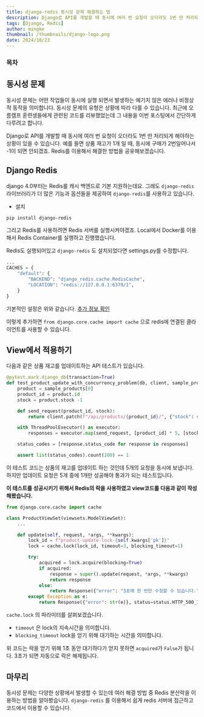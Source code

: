 ```yaml
---
title: django-redis 동시성 문제 해결하는 법
description: Django로 API를 개발할 때 동시에 여러 번 요청이 오더라도 1번 만 처리되게 해야하는 상황이 있을 수 있습니다. 예를 들면 상품 재고가 1개 일 때, 동시에 구매가 2번일어나서 -1이 되면 안되겠죠. Redis를 이용해서 해결한 방법을 공유해보겠습니다.
tags: [Django, Redis]
author: mingke
thumbnail: /thumbnails/django-logo.png
date: 2024/10/23
---
```


### 목차

## 동시성 문제

동시성 문제는 어떤 작업들이 동시에 실행 되면서 발생하는 예기치 않은 에러나 비정상적 동작을 의미합니다. 동시성 문제의 유형은 상황에 따라 다를 수 있습니다. 최근에 오름캠프 훈련생들에게 관련된 코드를 리뷰했었는데 그 내용을 이번 포스팅에서 간단하게 다루려고 합니다.

Django로 API를 개발할 때 동시에 여러 번 요청이 오더라도 1번 만 처리되게 해야하는 상황이 있을 수 있습니다. 예를 들면 상품 재고가 1개 일 때, 동시에 구매가 2번일어나서 -1이 되면 안되겠죠. Redis를 이용해서 해결한 방법을 공유해보겠습니다.

## Django Redis

django 4.0부터는 Redis를 캐시 백엔드로 기본 지원하는데요. 그래도 `django-redis` 라이브러리가 더 많은 기능과 옵션들을 제공하여 `django-redis`를 사용하고 있습니다.

- 설치

```bash
pip install django-redis
```

그리고 Redis를 사용하려면 Redis 서버를 실행시켜야겠죠. Local에서 Docker를 이용해서 Redis Container를 실행하고 진행했습니다.

Redis도 실행되어있고 `django-redis` 도 설치되었다면 settings.py를 수정합니다.

```python
...
CACHES = {
    "default": {
        "BACKEND": "django_redis.cache.RedisCache",
        "LOCATION": "redis://127.0.0.1:6379/1",
    }
}
```

기본적인 설정은 위와 같습니다. [추가 정보 확인](https://github.com/jazzband/django-redis)

이렇게 추가하면 `from django.core.cache import cache` 으로 redis에 연결된 클라이언트를 사용할 수 있습니다.

## View에서 적용하기

다음과 같은 상품 재고를 업데이트하는 API 테스트가 있습니다.

```python
@pytest.mark.django_db(transaction=True)
def test_product_update_with_concurrency_problem(db, client, sample_products):
    product = sample_products[0]
    product_id = product.id
    stock = product.stock -1

    def send_request(product_id, stock):
        return client.patch(f"/api/products/{product_id}/", {"stock": stock})

    with ThreadPoolExecutor() as executor:
        responses = executor.map(send_request, [product_id] * 5, [stock] * 5)

    status_codes = [response.status_code for response in responses]

    assert list(status_codes).count(200) == 1
```

이 테스트 코드는 상품의 재고를 업데이트 하는 것인데 5개의 요청을 동시에 보냅니다. 하지만 업데이트 요청은 5개 중에 1개만 성공해야 통과가 되는 테스트입니다.

**이 테스트를 성공시키기 위해서 Redis의 락을 사용하였고 view코드를 다음과 같이 작성해봤습니다.**

```python
from django.core.cache import cache

class ProductViewSet(viewsets.ModelViewSet):
    ...

    def update(self, request, *args, **kwargs):
        lock_id = f"product-update-lock-{self.kwargs['pk']}"
        lock = cache.lock(lock_id, timeout=3, blocking_timeout=1)

        try:
            acquired = lock.acquire(blocking=True)
            if acquired:
                response = super().update(request, *args, **kwargs)
                return response
            else:
                return Response({"error": "3초에 한 번만 수정할 수 있습니다."}, status=status.HTTP_429_TOO_MANY_REQUESTS)
        except Exception as e:
            return Response({"error": str(e)}, status=status.HTTP_500_INTERNAL_SERVER_ERROR)
```

`cache.lock` 의 파라미터를 살펴보겠습니다.

- `timeout` 은 lock의 지속시간을 의미합니다.
- `blocking_timeout` lock을 얻기 위해 대기하는 시간을 의미합니다.

위 코드는 락을 얻기 위해 1초 동안 대기하다가 얻지 못하면 `acquired`가 `False`가 됩니다. 3초가 되면 자동으로 락은 해제됩니다.

## 마무리

동시성 문제는 다양한 상황에서 발생할 수 있는데 여러 해결 방법 중 Redis 분산락을 이용하는 방법을 알아봤습니다. `django-redis` 를 이용해서 쉽게 redis 서버에 접근하고 코드에서 이용할 수 있습니다.

<Link url="https://github.com/Jungminchae/django-pytest-practice/blob/main/src/shops/views.py" />

<Link url="https://chaechae.life/blog/redis-duplication-prevention" />
